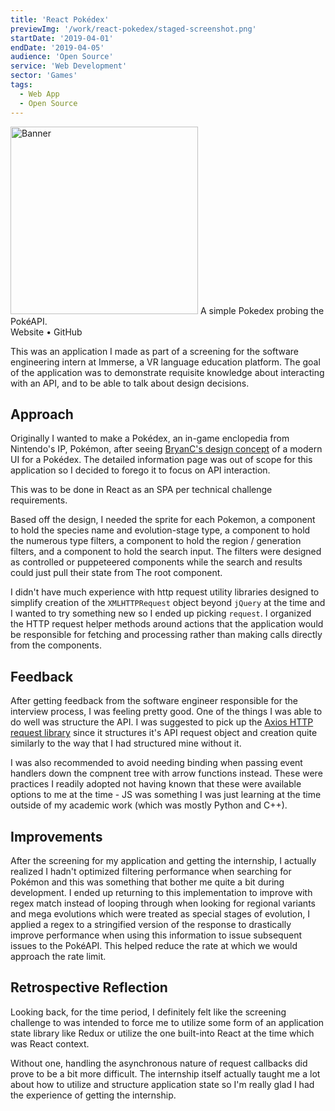 ```yaml
---
title: 'React Pokédex'
previewImg: '/work/react-pokedex/staged-screenshot.png'
startDate: '2019-04-01'
endDate: '2019-04-05'
audience: 'Open Source'
service: 'Web Development'
sector: 'Games'
tags:
  - Web App
  - Open Source
---
```


<Img alt="Banner" src="/work/react-pokedex/banner-screenshot.png" height="300"/>

<Typography component="div" textAlign="center">
  A simple Pokedex probing the PokéAPI.<br/>
  <Anchor href="https://damsenviet.github.io/react-pokedex/">Website</Anchor><span> • </span>
  <Anchor href="https://github.com/DamSenViet/react-pokedex">GitHub</Anchor>
</Typography>

This was an application I made as part of a screening for the software
engineering intern at Immerse, a VR language education platform. The goal of the
application was to demonstrate requisite knowledge about interacting with an
API, and to be able to talk about design decisions.

## Approach

Originally I wanted to make a Pokédex, an in-game enclopedia from Nintendo's IP,
Pokémon, after seeing [BryanC's design concept](https://dribbble.com/shots/2901787-Pokemon-OG)
of a modern UI for a Pokédex. The detailed information page was out of scope
for this application so I decided to forego it to focus on API interaction.

This was to be done in React as an SPA per technical challenge requirements.

Based off the design, I needed the sprite for each Pokemon, a component to hold
the species name and evolution-stage type, a component to hold the numerous type
filters, a component to hold the region / generation filters, and a component
to hold the search input. The filters were designed as controlled or puppeteered
components while the search and results could just pull their state from The
root component.

I didn't have much experience with http request utility libraries designed to
simplify creation of the `XMLHTTPRequest` object beyond `jQuery` at the time and
I wanted to try something new so I ended up picking `request`. I organized the
HTTP request helper methods around actions that the application would be
responsible for fetching and processing rather than making calls directly from
the components.


## Feedback

After getting feedback from the software engineer responsible for the
interview process, I was feeling pretty good. One of the things I was able to do
well was structure the API. I was suggested to pick up the [Axios HTTP request
library](https://github.com/axios/axios) since it structures it's API request
object and creation quite similarly to the way that I had structured mine
without it.

I was also recommended to avoid needing binding when passing event handlers
down the compnent tree with arrow functions instead. These were practices I
readily adopted not having known that these were available options to me at the
time - JS was something I was just learning at the time outside of my academic
work (which was mostly Python and C++).


## Improvements

After the screening for my application and getting the internship, I actually
realized I hadn't optimized filtering performance when searching for Pokémon and
this was something that bother me quite a bit during development. I ended up
returning to this implementation to improve with regex match instead of looping
through when looking for regional variants and mega evolutions which were
treated as special stages of evolution, I applied a regex to a stringified
version of the response to drastically improve performance when using this
information to issue subsequent issues to the PokéAPI. This helped reduce the
rate at which we would approach the rate limit.


## Retrospective Reflection

Looking back, for the time period, I definitely felt like the screening
challenge to was intended to force me to utilize some form of an
application state library like Redux or utilize the one built-into React at the
time which was React context.

Without one, handling the asynchronous nature of request callbacks did prove
to be a bit more difficult. The internship itself actually taught me a lot
about how to utilize and structure application state so I'm really glad I had
the experience of getting the internship.